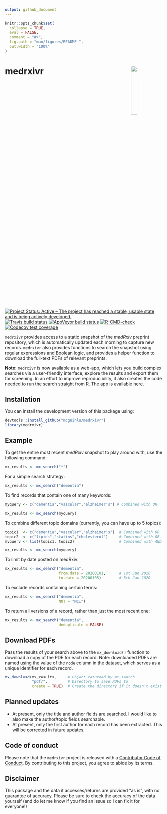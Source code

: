 ```yaml
---
output: github_document
---
```


<!-- README.md is generated from README.Rmd. Please edit that file -->

```r
knitr::opts_chunk$set(
  collapse = TRUE,
  eval = FALSE,
  comment = "#>",
  fig.path = "man/figures/README-",
  out.width = "100%"
)
```

# medrxivr <img src="man/figures/hex-medrxivr.png" align="right" width="20%" height="20%" />


<!-- badges: start -->
[![Project Status: Active – The project has reached a stable, usable state and is being actively developed.](https://www.repostatus.org/badges/latest/active.svg)](https://www.repostatus.org/#active)
<br>
[![Travis build status](https://travis-ci.com/mcguinlu/medrxivr.svg?branch=master)](https://travis-ci.com/mcguinlu/medrxivr)
[![AppVeyor build status](https://ci.appveyor.com/api/projects/status/github/mcguinlu/medrxivr?branch=master&svg=true)](https://ci.appveyor.com/project/mcguinlu/medrxivr)
[![R-CMD-check](https://github.com/mcguinlu/medrxivr/workflows/R-CMD-check/badge.svg)](https://github.com/mcguinlu/medrxivr/actions?query=workflow%3AR-CMD-check)
[![Codecov test coverage](https://codecov.io/gh/mcguinlu/medrxivr/branch/master/graph/badge.svg)](https://codecov.io/gh/mcguinlu/medrxivr?branch=master)
<!-- badges: end -->

`medrxivr` provides access to a static snapshot of the _medRxiv_ preprint repository, which is automatically updated each morning to capture new records. `medrxivr` also provides functions to search the snapshot using regular expressions and Boolean logic, and provides a helper function to download the full-text PDFs of relevant preprints.

__Note:__ `medrxivr` is now available as a web-app, which lets you build complex searches via a user-friendly interface, explore the results and export them for screening. In an effort to improve reproducibility, it also creates the code needed to run the search straight from R. The app is available [here.](https://mcguinlu.shinyapps.io/medrxivr/)

## Installation

You can install the development version of this package using:

``` r
devtools::install_github("mcguinlu/medrxivr")
library(medrxivr)
```

## Example

To get the entire most recent _medRxiv_ snapshot to play around with, use the following command:

``` r

mx_results <- mx_search("*")

```

For a simple search strategy:

``` r

mx_results <- mx_search("dementia")

```

To find records that contain one of many keywords:

``` r

myquery <- c("dementia","vascular","alzheimer's") # Combined with OR

mx_results <- mx_search(myquery)

```

To combine different topic domains (currently, you can have up to 5 topics):

``` r

topic1  <- c("dementia","vascular","alzheimer's")  # Combined with OR
topic2  <- c("lipids","statins","cholesterol")     # Combined with OR
myquery <- list(topic1, topic2)                    # Combined with AND

mx_results <- mx_search(myquery)

```

To limit by date posted on medRxiv:

```r
mx_results <- mx_search("dementia",
                        from.date = 20200101,      # 1st Jan 2020
                        to.date = 20200105)        # 5th Jan 2020
```

To exclude records containing certain terms:

```r
mx_results <- mx_search("dementia",
                        NOT = "MCI")
```

To return all versions of a record, rather than just the most recent one:

```r
mx_results <- mx_search("dementia",
                        deduplicate = FALSE)
```

## Download PDFs

Pass the results of your search above to the `mx_download()` function to download a copy of the PDF for each record. Note: downloaded PDFs are named using the value of the `node` column in the dataset, which serves as a unique identifier for each record.

```r

mx_download(mx_results,     # Object returned by mx_search
            "pdf/",         # Directory to save PDFs to 
            create = TRUE)  # Create the directory if it doesn't exist

```

## Planned updates

 * At present, only the title and author fields are searched. I would like to also make the author/topic fields searchable.
 * At present, only the first author for each record has been extracted. This will be corrected in future updates.

## Code of conduct

Please note that the `medrxivr` project is released with a
[Contributor Code of Conduct](CODE_OF_CONDUCT.md).
By contributing to this project, you agree to abide by its terms.

## Disclaimer

This package and the data it accesses/returns are provided "as is", with no guarantee of accuracy. Please be sure to check the accuracy of the data yourself (and do let me know if you find an issue so I can fix it for everyone!)

